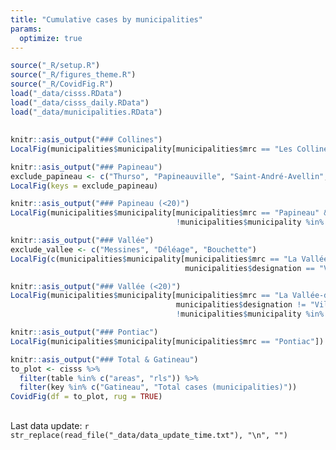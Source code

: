 ```yaml
---
title: "Cumulative cases by municipalities"
params: 
  optimize: true
---
```


```r
source("_R/setup.R")
source("_R/figures_theme.R")
source("_R/CovidFig.R")
load("_data/cisss.RData")
load("_data/cisss_daily.RData")
load("_data/municipalities.RData")
```

## {.tabset .tabset-fade .tabset-pills}

```r
knitr::asis_output("### Collines")
LocalFig(municipalities$municipality[municipalities$mrc == "Les Collines-de-l'Outaouais"])
```

```r
knitr::asis_output("### Papineau")
exclude_papineau <- c("Thurso", "Papineauville", "Saint-André-Avellin", "Chénéville","Ripon", "Montebello")
LocalFig(keys = exclude_papineau)
```

```r
knitr::asis_output("### Papineau (<20)")
LocalFig(municipalities$municipality[municipalities$mrc == "Papineau" & 
                                     !municipalities$municipality %in% exclude_papineau])
```

```r
knitr::asis_output("### Vallée")
exclude_vallee <- c("Messines", "Déléage", "Bouchette")
LocalFig(c(municipalities$municipality[municipalities$mrc == "La Vallée-de-la-Gatineau" & 
                                       municipalities$designation == "Ville"], exclude_vallee))
```

```r
knitr::asis_output("### Vallée (<20)")
LocalFig(municipalities$municipality[municipalities$mrc == "La Vallée-de-la-Gatineau" & 
                                     municipalities$designation != "Ville" & 
                                     !municipalities$municipality %in% exclude_vallee])
```

```r
knitr::asis_output("### Pontiac")
LocalFig(municipalities$municipality[municipalities$mrc == "Pontiac"])
```

```r
knitr::asis_output("### Total & Gatineau")
to_plot <- cisss %>% 
  filter(table %in% c("areas", "rls")) %>% 
  filter(key %in% c("Gatineau", "Total cases (municipalities)")) 
CovidFig(df = to_plot, rug = TRUE)
```

##

Last data update: `r str_replace(read_file("_data/data_update_time.txt"), "\n", "")`

